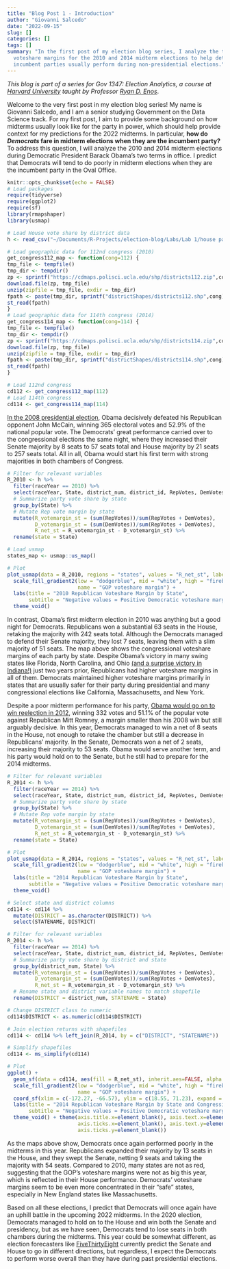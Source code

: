 ```yaml
---
title: "Blog Post 1 - Introduction"
author: "Giovanni Salcedo"
date: "2022-09-15"
slug: []
categories: []
tags: []
summary: "In the first post of my election blog series, I analyze the two-party congressional
  voteshare margins for the 2010 and 2014 midterm elections to help determine how
  incumbent parties usually perform during non-presidential elections."
---
```


*This blog is part of a series for Gov 1347: Election Analytics, a course at [Harvard University](https://www.harvard.edu/) taught by Professor [Ryan D. Enos](http://ryandenos.com/)*.

Welcome to the very first post in my election blog series! My name is Giovanni Salcedo, and I am a senior studying Government on the Data Science track. For my first post, I aim to provide some background on how midterms usually look like for the party in power, which should help provide context for my predictions for the 2022 midterms. In particular, **how do *Democrats* fare in midterm elections when they are the incumbent party?** To address this question, I will analyze the 2010 and 2014 midterm elections during Democratic President Barack Obama's two terms in office. I predict that Democrats will tend to do poorly in midterm elections when they are the incumbent party in the Oval Office.

```r
knitr::opts_chunk$set(echo = FALSE)
# Load packages
require(tidyverse)
require(ggplot2)
require(sf)
library(rmapshaper)
library(usmap)

# Load House vote share by district data
h <- read_csv("~/Documents/R-Projects/election-blog/Labs/Lab 1/house party vote share by district 1948-2020.csv")

# Load geographic data for 112nd congress (2010)
get_congress112_map <- function(cong=112) {
tmp_file <- tempfile()
tmp_dir <- tempdir()
zp <- sprintf("https://cdmaps.polisci.ucla.edu/shp/districts112.zip",cong)
download.file(zp, tmp_file)
unzip(zipfile = tmp_file, exdir = tmp_dir)
fpath <- paste(tmp_dir, sprintf("districtShapes/districts112.shp",cong), sep = "/")
st_read(fpath)
}
# Load geographic data for 114th congress (2014)
get_congress114_map <- function(cong=114) {
tmp_file <- tempfile()
tmp_dir <- tempdir()
zp <- sprintf("https://cdmaps.polisci.ucla.edu/shp/districts114.zip",cong)
download.file(zp, tmp_file)
unzip(zipfile = tmp_file, exdir = tmp_dir)
fpath <- paste(tmp_dir, sprintf("districtShapes/districts114.shp",cong), sep = "/")
st_read(fpath)
}

# Load 112nd congress
cd112 <- get_congress112_map(112)
# Load 114th congress
cd114 <- get_congress114_map(114)
```

[In the 2008 presidential election](https://www.presidency.ucsb.edu/statistics/elections/2008), Obama decisively defeated his Republican opponent John McCain, winning 365 electoral votes and 52.9% of the national popular vote. The Democrats' great performance carried over to the congressional elections the same night, where they increased their Senate majority by 8 seats to 57 seats total and House majority by 21 seats to 257 seats total. All in all, Obama would start his first term with strong majorities in both chambers of Congress. 

```r
# Filter for relevant variables
R_2010 <- h %>%
  filter(raceYear == 2010) %>%
  select(raceYear, State, district_num, district_id, RepVotes, DemVotes) %>%
  # Summarize party vote share by state
  group_by(State) %>%
  # Mutate Rep vote margin by state
  mutate(R_votemargin_st = (sum(RepVotes))/sum(RepVotes + DemVotes),
         D_votemargin_st = (sum(DemVotes))/sum(RepVotes + DemVotes),
         R_net_st = R_votemargin_st - D_votemargin_st) %>%
  rename(state = State)

# Load usmap
states_map <- usmap::us_map()

# Plot
plot_usmap(data = R_2010, regions = "states", values = "R_net_st", labels = TRUE) +
  scale_fill_gradient2(low = "dodgerblue", mid = "white", high = "firebrick1",
                       name = "GOP voteshare margin") +
  labs(title = "2010 Republican Voteshare Margin by State",
       subtitle = "Negative values = Positive Democratic voteshare margins") +
  theme_void()
```

In contrast, Obama's first midterm election in 2010 was anything but a good night for Democrats. Republicans won a substantial 63 seats in the House, retaking the majority with 242 seats total. Although the Democrats managed to defend their Senate majority, they lost 7 seats, leaving them with a slim majority of 51 seats. The map above shows the congressional voteshare margins of each party by state. Despite Obama's victory in many swing states like Florida, North Carolina, and Ohio [(and a surprise victory in Indiana!)](https://www.nytimes.com/elections/2008/results/states/indiana.html) just two years prior, Republicans had higher voteshare margins in all of them. Democrats maintained higher voteshare margins primarily in states that are usually safer for their party during presidential and many congressional elections like California, Massachusetts, and New York.

Despite a poor midterm performance for his party, [Obama would go on to win reelection in 2012](https://www.presidency.ucsb.edu/statistics/elections/2012), winning 332 votes and 51.1% of the popular vote against Republican Mitt Romney, a margin smaller than his 2008 win but still arguably decisive. In this year, Democrats managed to win a net of 8 seats in the House, not enough to retake the chamber but still a decrease in Republicans' majority. In the Senate, Democrats won a net of 2 seats, increasing their majority to 53 seats. Obama would serve another term, and his party would hold on to the Senate, but he still had to prepare for the 2014 midterms.

```r
# Filter for relevant variables
R_2014 <- h %>%
  filter(raceYear == 2014) %>%
  select(raceYear, State, district_num, district_id, RepVotes, DemVotes) %>%
  # Summarize party vote share by state
  group_by(State) %>%
  # Mutate Rep vote margin by state
  mutate(R_votemargin_st = (sum(RepVotes))/sum(RepVotes + DemVotes),
         D_votemargin_st = (sum(DemVotes))/sum(RepVotes + DemVotes),
         R_net_st = R_votemargin_st - D_votemargin_st) %>%
  rename(state = State)

# Plot
plot_usmap(data = R_2014, regions = "states", values = "R_net_st", labels = TRUE) +
  scale_fill_gradient2(low = "dodgerblue", mid = "white", high = "firebrick1",
                       name = "GOP voteshare margin") +
  labs(title = "2014 Republican Voteshare Margin by State",
       subtitle = "Negative values = Positive Democratic voteshare margins") +
  theme_void()
```

```r
# Select state and district columns
cd114 <- cd114 %>%
  mutate(DISTRICT = as.character(DISTRICT)) %>%
  select(STATENAME, DISTRICT)

# Filter for relevant variables
R_2014 <- h %>%
  filter(raceYear == 2014) %>%
  select(raceYear, State, district_num, district_id, RepVotes, DemVotes) %>% 
  # Summarize party vote share by district and state
  group_by(district_num, State) %>%
  mutate(R_votemargin_st = (sum(RepVotes))/sum(RepVotes + DemVotes),
         D_votemargin_st = (sum(DemVotes))/sum(RepVotes + DemVotes),
         R_net_st = R_votemargin_st - D_votemargin_st) %>%
  # Rename state and district variable names to match shapefile
  rename(DISTRICT = district_num, STATENAME = State)

# Change DISTRICT class to numeric
cd114$DISTRICT <- as.numeric(cd114$DISTRICT)

# Join election returns with shapefiles
cd114 <- cd114 %>% left_join(R_2014, by = c("DISTRICT", "STATENAME"))

# Simplify shapefiles
cd114 <- ms_simplify(cd114)

# Plot
ggplot() +
  geom_sf(data = cd114, aes(fill = R_net_st), inherit.aes=FALSE, alpha = 0.9) +
  scale_fill_gradient2(low = "dodgerblue", mid = "white", high = "firebrick1",
                       name = "GOP voteshare margin") +
  coord_sf(xlim = c(-172.27, -66.57), ylim = c(18.55, 71.23), expand = FALSE) +
  labs(title = "2014 Republican Voteshare Margin by State and Congressional District",
       subtitle = "Negative values = Positive Democratic voteshare margins") +
  theme_void() + theme(axis.title.x=element_blank(), axis.text.x=element_blank(),
                       axis.ticks.x=element_blank(), axis.text.y=element_blank(),
                       axis.ticks.y=element_blank())
```

As the maps above show, Democrats once again performed poorly in the midterms in this year. Republicans expanded their majority by 13 seats in the House, and they swept the Senate, netting 9 seats and taking the majority with 54 seats. Compared to 2010, many states are not as red, suggesting that the GOP's voteshare margins were not as big this year, which is reflected in their House performance. Democrats' voteshare margins seem to be even more concentrated in their "safe" states, especially in New England states like Massachusetts.

Based on all these elections, I predict that Democrats will once again have an uphill battle in the upcoming 2022 midterms. In the 2020 election, Democrats managed to hold on to the House and win both the Senate and presidency, but as we have seen, Democrats tend to lose seats in both chambers during the midterms. This year could be somewhat different, as election forecasters like [FiveThirtyEight](https://projects.fivethirtyeight.com/2022-election-forecast/) currently predict the Senate and House to go in different directions, but regardless, I expect the Democrats to perform worse overall than they have during past presidential elections.
